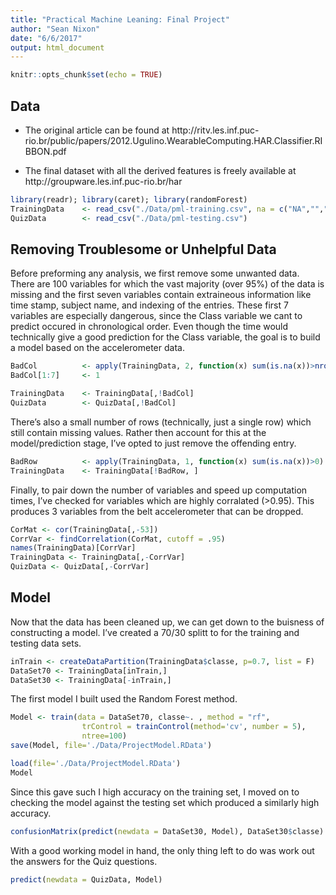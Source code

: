 ```yaml
---
title: "Practical Machine Leaning: Final Project"
author: "Sean Nixon"
date: "6/6/2017"
output: html_document
---
```


```r
knitr::opts_chunk$set(echo = TRUE)
```

## Data



* The original article can be found at http://ritv.les.inf.puc-rio.br/public/papers/2012.Ugulino.WearableComputing.HAR.Classifier.RIBBON.pdf

* The final dataset with all the derived features is freely available at http://groupware.les.inf.puc-rio.br/har

```r
library(readr); library(caret); library(randomForest)
TrainingData    <- read_csv("./Data/pml-training.csv", na = c("NA","","#DIV/0!"))
QuizData        <- read_csv("./Data/pml-testing.csv")
```

## Removing Troublesome or Unhelpful Data

Before preforming any analysis, we first remove some unwanted data. There are 100 variables for which the vast majority (over 95%) of the data is missing and the first seven variables contain extraineous information like time stamp, subject name, and indexing of the entries. These first 7 variables are especially dangerous, since the Class variable we cant to predict occured in chronological order. Even though the time would technically give a good prediction for the Class variable, the goal is to build a model based on the accelerometer data. 

```r
BadCol          <- apply(TrainingData, 2, function(x) sum(is.na(x))>nrow(TrainingData)*0.95)
BadCol[1:7]     <- 1 

TrainingData    <- TrainingData[,!BadCol]
QuizData        <- QuizData[,!BadCol]
```

There's also a small number of rows (technically, just a single row) which still contain missing values. Rather then account for this at the model/prediction stage, I've opted to just remove the offending entry. 

```r
BadRow          <- apply(TrainingData, 1, function(x) sum(is.na(x))>0)
TrainingData    <- TrainingData[!BadRow, ]
```

Finally, to pair down the number of variables and speed up computation times, I've checked for variables which are highly corralated (>0.95). This produces 3 variables from the belt accelerometer that can be dropped.   

```r
CorMat <- cor(TrainingData[,-53])
CorrVar <- findCorrelation(CorMat, cutoff = .95)
names(TrainingData)[CorrVar]
TrainingData <- TrainingData[,-CorrVar]
QuizData <- QuizData[,-CorrVar]

```

## Model

Now that the data has been cleaned up, we can get down to the buisness of constructing a model. I've created a 70/30 splitt to for the training and testing data sets. 

```r
inTrain <- createDataPartition(TrainingData$classe, p=0.7, list = F)
DataSet70 <- TrainingData[inTrain,]
DataSet30 <- TrainingData[-inTrain,]
```

The first model I built used the Random Forest method. 

```r
Model <- train(data = DataSet70, classe~. , method = "rf",
                trControl = trainControl(method='cv', number = 5),
                ntree=100)
save(Model, file='./Data/ProjectModel.RData')
```

```r
load(file='./Data/ProjectModel.RData')
Model
```

Since this gave such I high accuracy on the training set, I moved on to checking the model against the testing set which produced a similarly high accuracy. 

```r
confusionMatrix(predict(newdata = DataSet30, Model), DataSet30$classe)
```

With a good working model in hand, the only thing left to do was work out the answers for the Quiz questions.

```r
predict(newdata = QuizData, Model)
```



